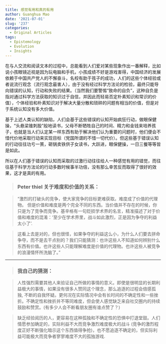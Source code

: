 ```yaml
---
title: 感觉有用和真的有用
author: Guanghua Mao
date: '2021-07-01'
slug: '237'
categories:
  - Original Articles
tags:
  - Epistemology
  - Evolution
  - Insights
---
```



在与人交流和阅读文本的过程中，总能看到人们爱对某些现象作出一番解释，比如说小孩眼镜近视是因为玩电脑和手机，小孩成绩不好是游戏害得，中国经济的发展依赖于中国共产党人的不懈奋斗，名校有助于孩子的成功，人们的这些个体经验或者说流行观念（流行观念最害人），由于没有经过科学方法论的检验，最终只能导向错误的认知，行动和失败的结果。（当然我们要警惕“致命的自负”，这种自负是指对通过科学方法获取的知识过于自信，并因此而轻易否定朴素知识和常识的价值），个体经验和朴素知识对于解决大量分散和琐碎的问题有相当的价值，但是对于系统认知没有多大价值。

基于上述人类认知的缺陷，人们会基于这些错误的认知开始疯狂行动，做眼保健操，“头悬梁锥刺股”般地读书，父母不断牺牲自己的时间、精力和金钱来培养孩子，也就是当人们认定某一样东西有助于解决他们认为重要的问题时，他们便会不惜代价地采取行动来实现目标（党国所谓的不惜一切代价）。但这些基于错误认知的行动往往功亏一篑，砸锅卖铁供子女读书，大跃进，眼保健操，一日三餐等等皆是如此。

所以在人们基于错误的认知而采取的过激行动往往给人一种感觉有用的错觉，而往往基于科学方法论的行动多数时候事半功倍，没有那么幸苦反而取得了很好的效果，这才是真的有用。

>### Peter thiel 关于难度和价值的关系：

>“激烈的打破头的竞争，使大家竞争的目标更难获取。难度成了价值的代理物。 但是价值和难度是两个完全不同的东西。当价值并不存在的时候，你只是为了竞争而竞争。基辛格有一句贬损学术界的名言，精准描述了对于价值和难度的混淆：‘至少在学术界里，战斗如此激烈，正是因为争夺的利益太小了'.

>这看上去是对的，但也很怪，如果争夺的利益这么小，为什么人们要去拼命争夺，而不是去干点别的？我们只能猜测：也许这些人不知道如何辨别什么东西有价值。也许这些人只能理解难度是价值的代理物。也许这些人被竞争的浪漫情怀所洗脑了。"


---

>### 我自己的猜测：

>人性强烈需要其他人来验证自己所做的事情的意义。即使是很明显的长期利益极大的事情，如果没有很多人赞同这个理念，那么追逐的过程会倍感孤独, 不断的自我怀疑。更何况在实际情况中会有长时间的不确定性和一些挫折。不确定性和挫折并不等同难度，但会使人感觉缺乏来自社交圈内的持续鼓励和赞赏。(有多少人会不断看朋友圈有谁点赞了？)

>缺乏经验阅历的人，更容易在这种孤独和不确定性的恐惧中打退堂鼓。人们情愿参加确定的，实际利益不大而竞争激烈难度极大的战斗 (竞争的激烈程度正好不断强化暗示这个东西值得争抢)，也不愿追逐不确定的，但实际利益可能极大而竞争者寥寥难度不大的孤独游戏.